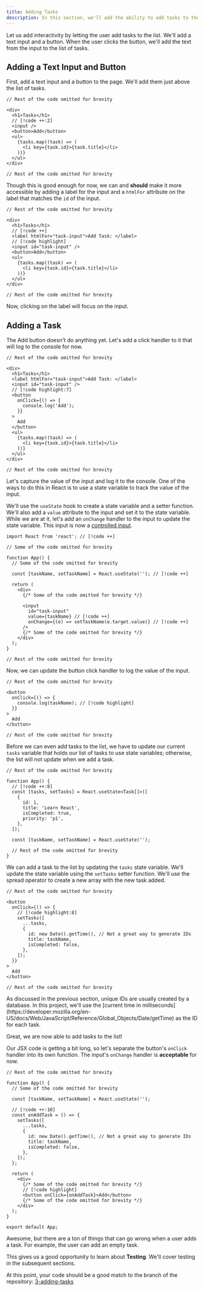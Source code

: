 ```yaml
---
title: Adding Tasks
description: In this section, we'll add the ability to add tasks to the list.
---
```


<VideoEmbed
  id="a-SVcyExHjs"
  title="Reading and Adding Tasks | Todo App with React, TypeScript, TDD | Frontend Hire"
/>

Let us add interactivity by letting the user add tasks to the list. We'll add a text input and a button. When the user clicks the button, we'll add the text from the input to the list of tasks.

## Adding a Text Input and Button

First, add a text input and a button to the page. We'll add them just above the list of tasks.

```tsx title="./src/App.tsx"
// Rest of the code omitted for brevity

<div>
  <h1>Tasks</h1>
  // [!code ++:2]
  <input />
  <button>Add</button>
  <ul>
    {tasks.map((task) => (
      <li key={task.id}>{task.title}</li>
    ))}
  </ul>
</div>

// Rest of the code omitted for brevity
```

Though this is good enough for now, we can and **should** make it more accessible by adding a label for the input and a `htmlFor` attribute on the label that matches the `id` of the input.

```tsx title="./src/App.tsx"
// Rest of the code omitted for brevity

<div>
  <h1>Tasks</h1>
  // [!code ++]
  <label htmlFor="task-input">Add Task: </label>
  // [!code highlight]
  <input id="task-input" />
  <button>Add</button>
  <ul>
    {tasks.map((task) => (
      <li key={task.id}>{task.title}</li>
    ))}
  </ul>
</div>

// Rest of the code omitted for brevity
```

Now, clicking on the label will focus on the input.

## Adding a Task

The Add button doesn't do anything yet. Let's add a click handler to it that will log to the console for now.

```tsx title="./src/App.tsx"
// Rest of the code omitted for brevity

<div>
  <h1>Tasks</h1>
  <label htmlFor="task-input">Add Task: </label>
  <input id="task-input" />
  // [!code highlight:7]
  <button
    onClick={() => {
      console.log('Add');
    }}
  >
    Add
  </button>
  <ul>
    {tasks.map((task) => (
      <li key={task.id}>{task.title}</li>
    ))}
  </ul>
</div>

// Rest of the code omitted for brevity
```

Let's capture the value of the input and log it to the console. One of the ways to do this in React is to use a state variable to track the value of the input.

We'll use the `useState` hook to create a state variable and a setter function. We'll also add a `value` attribute to the input and set it to the state variable. While we are at it, let's add an `onChange` handler to the input to update the state variable. This input is now a [controlled input](https://react.dev/reference/react-dom/components/input#controlling-an-input-with-a-state-variable).

```tsx title="./src/App.tsx"
import React from 'react'; // [!code ++]

// Some of the code omitted for brevity

function App() {
  // Some of the code omitted for brevity

  const [taskName, setTaskName] = React.useState(''); // [!code ++]

  return (
    <div>
      {/* Some of the code omitted for brevity */}

      <input
        id="task-input"
        value={taskName} // [!code ++]
        onChange={(e) => setTaskName(e.target.value)} // [!code ++]
      />
      {/* Some of the code omitted for brevity */}
    </div>
  );
}

// Rest of the code omitted for brevity
```

Now, we can update the button click handler to log the value of the input.

```tsx title="./src/App.tsx"
// Rest of the code omitted for brevity

<button
  onClick={() => {
    console.log(taskName); // [!code highlight]
  }}
>
  Add
</button>

// Rest of the code omitted for brevity
```

Before we can even add tasks to the list, we have to update our current `tasks` variable that holds our list of tasks to use state variables; otherwise, the list will not update when we add a task.

```tsx title="./src/App.tsx"
// Rest of the code omitted for brevity

function App() {
  // [!code ++:8]
  const [tasks, setTasks] = React.useState<Task[]>([
    {
      id: 1,
      title: 'Learn React',
      isCompleted: true,
      priority: 'p1',
    },
  ]);

  const [taskName, setTaskName] = React.useState('');

  // Rest of the code omitted for brevity
}
```

We can add a task to the list by updating the `tasks` state variable. We'll update the state variable using the `setTasks` setter function. We'll use the spread operator to create a new array with the new task added.

```tsx title="./src/App.tsx"
// Rest of the code omitted for brevity

<button
  onClick={() => {
    // [!code highlight:8]
    setTasks([
      ...tasks,
      {
        id: new Date().getTime(), // Not a great way to generate IDs
        title: taskName,
        isCompleted: false,
      },
    ]);
  }}
>
  Add
</button>

// Rest of the code omitted for brevity
```

<Callout type="warn">
  As discussed in the previous section, unique IDs are usually created by a
  database. In this project, we'll use the [current time in
  milliseconds](https://developer.mozilla.org/en-US/docs/Web/JavaScript/Reference/Global_Objects/Date/getTime)
  as the ID for each task.
</Callout>

Great, we are now able to add tasks to the list!

Our JSX code is getting a bit long, so let's separate the button's `onClick` handler into its own function. The input's `onChange` handler is **acceptable** for now.

```tsx title="./src/App.tsx" {8-17, 23}
// Rest of the code omitted for brevity

function App() {
  // Some of the code omitted for brevity

  const [taskName, setTaskName] = React.useState('');

  // [!code ++:10]
  const onAddTask = () => {
    setTasks([
      ...tasks,
      {
        id: new Date().getTime(), // Not a great way to generate IDs
        title: taskName,
        isCompleted: false,
      },
    ]);
  };

  return (
    <div>
      {/* Some of the code omitted for brevity */}
      // [!code highlight]
      <button onClick={onAddTask}>Add</button>
      {/* Some of the code omitted for brevity */}
    </div>
  );
}

export default App;
```

Awesome, but there are a ton of things that can go wrong when a user adds a task. For example, the user can add an empty task.

This gives us a good opportunity to learn about **Testing**. We'll cover testing in the subsequent sections.

At this point, your code should be a good match to the branch of the repository: [3-adding-tasks](https://github.com/Frontend-Hire/todo-app-react-tdd-typescript/tree/3-adding-tasks)
